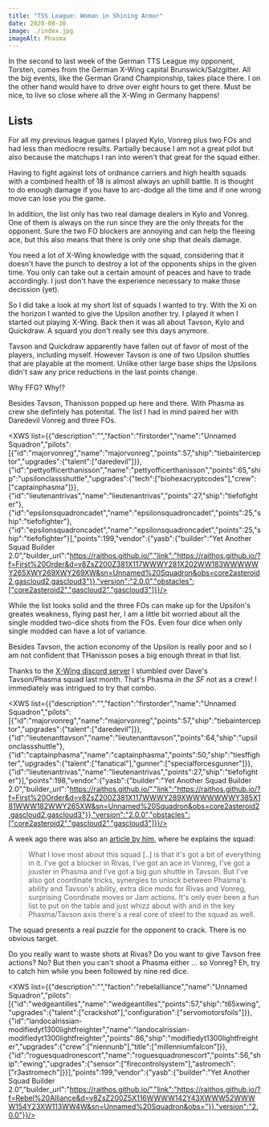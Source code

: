 ```yaml
---
title: "TSS League: Woman in Shining Armor"
date: 2020-08-30
image: ./index.jpg
imageAlt: Phasma
---
```


In the second to last week of the German TTS League my opponent, Torsten, comes from the German X-Wing capital Brunswick/Salzgitter. All the big events, like the German Grand Championship, takes place there. I on the other hand would have to drive over eight hours to get there. Must be nice, to live so close where all the X-Wing in Germany happens!

## Lists

For all my previous league games I played Kylo, Vonreg plus two FOs and had less than mediocre results. Partially because I am not a great pilot but also because the matchups I ran into weren't that great for the squad either.

Having to fight against lots of ordnance carriers and high health squads with a combined health of 18 is almost always an uphill battle. It is thought to do enough damage if you have to arc-dodge all the time and if one wrong move can lose you the game.

In addition, the list only has two real damage dealers in Kylo and Vonreg. One of them is always on the run since they are the only threats for the opponent. Sure the two FO blockers are annoying and can help the fleeing ace, but this also means that there is only one ship that deals damage.

You need a lot of X-Wing knowledge with the squad, considering that it doesn't have the punch to destroy a lot of the opponents ships in the given time. You only can take out a certain amount of peaces and have to trade accordingly. I just don't have the experience necessary to make those decission (yet).

So I did take a look at my short list of squads I wanted to try. With the Xi on the horizon I wanted to give the Upsilon another try. I played it when I started out playing X-Wing. Back then it was all about Tavson, Kylo and Quickdraw. A squard you don't really see this days anymore.

Tavson and Quickdraw apparently have fallen out of favor of most of the players, including myself. However Tavson is one of two Upsilon shuttles that are playable at the moment. Unlike other large base ships the Upsilons didn't saw any price reductions in the last points change.

Why FFG? Why!?

Besides Tavson, Thanisson popped up here and there. With Phasma as crew she defintely has potenital. The list I had in mind paired her with Daredevil Vonreg and three FOs.

<XWS list={{"description":"","faction":"firstorder","name":"Unnamed Squadron","pilots":[{"id":"majorvonreg","name":"majorvonreg","points":57,"ship":"tiebainterceptor","upgrades":{"talent":["daredevil"]}},{"id":"pettyofficerthanisson","name":"pettyofficerthanisson","points":65,"ship":"upsilonclassshuttle","upgrades":{"tech":["biohexacryptcodes"],"crew":["captainphasma"]}},{"id":"lieutenantrivas","name":"lieutenantrivas","points":27,"ship":"tiefofighter"},{"id":"epsilonsquadroncadet","name":"epsilonsquadroncadet","points":25,"ship":"tiefofighter"},{"id":"epsilonsquadroncadet","name":"epsilonsquadroncadet","points":25,"ship":"tiefofighter"}],"points":199,"vendor":{"yasb":{"builder":"Yet Another Squad Builder 2.0","builder_url":"https://raithos.github.io/","link":"https://raithos.github.io/?f=First%20Order&d=v8ZsZ200Z381X117WWWY281X202WW183WWWWWY265XWY269XWY269XW&sn=Unnamed%20Squadron&obs=core2asteroid2,gascloud2,gascloud3"}},"version":"2.0.0","obstacles":["core2asteroid2","gascloud2","gascloud3"]}}/>

While the list looks solid and the three FOs can make up for the Upsilon's greates weakness, flying past her, I am a little bit worried about all the single modded two-dice shots from the FOs. Even four dice when only single modded can have a lot of variance. 

Besides Tavson, the action economy of the Upsilon is really poor and so I am not confident that THanisson poses a big enough threat in that list.

Thanks to the [X-Wing discord server](https://discord.gg/Vg8gg7) I stumbled over Dave's Tavson/Phasma squad last month. That's Phasma *in the SF* not as a crew! I immediately was intrigued to try that combo.

<XWS list={{"description":"","faction":"firstorder","name":"Unnamed Squadron","pilots":[{"id":"majorvonreg","name":"majorvonreg","points":57,"ship":"tiebainterceptor","upgrades":{"talent":["daredevil"]}},{"id":"lieutenanttavson","name":"lieutenanttavson","points":64,"ship":"upsilonclassshuttle"},{"id":"captainphasma","name":"captainphasma","points":50,"ship":"tiesffighter","upgrades":{"talent":["fanatical"],"gunner":["specialforcesgunner"]}},{"id":"lieutenantrivas","name":"lieutenantrivas","points":27,"ship":"tiefofighter"}],"points":198,"vendor":{"yasb":{"builder":"Yet Another Squad Builder 2.0","builder_url":"https://raithos.github.io/","link":"https://raithos.github.io/?f=First%20Order&d=v8ZsZ200Z381X117WWWY289XWWWWWWWY385X181WWW182WWY265XW&sn=Unnamed%20Squadron&obs=core2asteroid2,gascloud2,gascloud3"}},"version":"2.0.0","obstacles":["core2asteroid2","gascloud2","gascloud3"]}}/>

A week ago there was also an [article by him](http://stayontheleader.blogspot.com/2020/08/first-order-orientation-what-to-fly.html), where he explains the squad:

> What I love most about this squad [..] is that it's got a bit of everything in it. I've got a blocker in Rivas, I've got an ace in Vonreg, I've got a jouster in Phasma and I've got a big gun shuttle in Tavson. But I've also got coordinate tricks, synergies to unlock between Phasma's ability and Tavson's ability, extra dice mods for Rivas and Vonreg, surprising Coordinate moves or Jam actions. It's only ever been a fun list to put on the table and just whizz about with and in the key Phasma/Tavson axis there's a real core of steel to the squad as well.

The squad presents a real puzzle for the opponent to crack. There is no obvious target.

Do you really want to waste shots at Rivas? Do you want to give Tavson free actions? No? But then you can't shoot a Phasma either ... so Vonreg? Eh, try to catch him while you been followed by nine red dice.

<XWS list={{"description":"","faction":"rebelalliance","name":"Unnamed Squadron","pilots":[{"id":"wedgeantilles","name":"wedgeantilles","points":57,"ship":"t65xwing","upgrades":{"talent":["crackshot"],"configuration":["servomotorsfoils"]}},{"id":"landocalrissian-modifiedyt1300lightfreighter","name":"landocalrissian-modifiedyt1300lightfreighter","points":86,"ship":"modifiedyt1300lightfreighter","upgrades":{"crew":["niennunb"],"title":["millenniumfalcon"]}},{"id":"roguesquadronescort","name":"roguesquadronescort","points":56,"ship":"ewing","upgrades":{"sensor":["firecontrolsystem"],"astromech":["r3astromech"]}}],"points":199,"vendor":{"yasb":{"builder":"Yet Another Squad Builder 2.0","builder_url":"https://raithos.github.io/","link":"https://raithos.github.io/?f=Rebel%20Alliance&d=v8ZsZ200Z5X116WWWW142Y43XWWW52WWWW154Y23XW113WW4W&sn=Unnamed%20Squadron&obs="}},"version":"2.0.0"}}/>